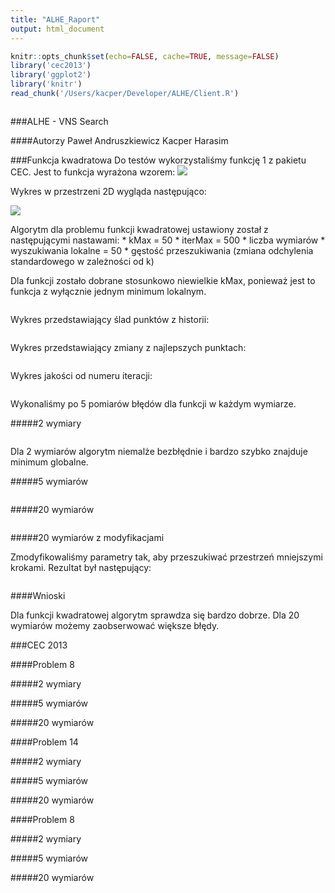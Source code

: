 ```yaml
---
title: "ALHE_Raport"
output: html_document
---
```

```r
knitr::opts_chunk$set(echo=FALSE, cache=TRUE, message=FALSE)
library('cec2013')
library('ggplot2')
library('knitr')
read_chunk('/Users/kacper/Developer/ALHE/Client.R')
```

```r


```
###ALHE - VNS Search

####Autorzy
Paweł Andruszkiewicz 
Kacper Harasim



###Funkcja kwadratowa
Do testów wykorzystaliśmy funkcję 1 z pakietu CEC. 
Jest to funkcja wyrażona wzorem:
<img src="/Users/kacper/Developer/ALHE/CEC1_F_D.png"/>

Wykres w przestrzeni 2D wygląda następująco:

<img src="/Users/kacper/Developer/ALHE/CEC1_F_I.png"/>

Algorytm dla problemu funkcji kwadratowej ustawiony został z następującymi nastawami:
* kMax = 50
* iterMax = 500 * liczba wymiarów
* wyszukiwania lokalne = 50
* gęstość przeszukiwania (zmiana odchylenia standardowego w zależności od k)

Dla funkcji zostało dobrane stosunkowo niewielkie kMax, ponieważ jest to funkcja z wyłącznie jednym minimum lokalnym.



```r
```

Wykres przedstawiający ślad punktów z historii:

``` r

```

Wykres przedstawiający zmiany z najlepszych punktach:


``` r

``` 

Wykres jakości od numeru iteracji:
``` r

```


Wykonaliśmy po 5 pomiarów błędów dla funkcji w każdym wymiarze.

#####2 wymiary
```r

```

Dla 2 wymiarów algorytm niemalże bezbłędnie i bardzo szybko znajduje minimum globalne. 

#####5 wymiarów

```r

```


#####20 wymiarów
```r

```

#####20 wymiarów z modyfikacjami

Zmodyfikowaliśmy parametry tak, aby przeszukiwać przestrzeń mniejszymi krokami. Rezultat był następujący:


```r
```

####Wnioski

Dla funkcji kwadratowej algorytm sprawdza się bardzo dobrze. Dla 20 wymiarów możemy zaobserwować większe błędy. 



###CEC 2013

####Problem 8





#####2 wymiary


#####5 wymiarów

#####20 wymiarów












####Problem 14

#####2 wymiary


#####5 wymiarów

#####20 wymiarów

####Problem 8





#####2 wymiary


#####5 wymiarów

#####20 wymiarów





